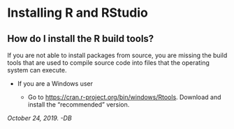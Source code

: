 # Installing R and RStudio

## How do I install the R build tools? {#rtools}

If you are not able to install packages from source, you are missing the build tools that are used to compile source code into files that the operating system can execute.

* If you are a Windows user

    - Go to <https://cran.r-project.org/bin/windows/Rtools>. Download and install the "recommended" version.

*October 24, 2019. -DB*
